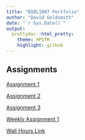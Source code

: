 ```yaml
---
title: "BIOL1007 Portfolio"
author: "David Goldsmith"
date: "`r Sys.Date()`"
output:
  prettydoc::html_pretty:
    theme: HPSTR
    highlight: github
---
```


## Assignments
[Assignment 1](Assignment_1.html)  

[Assignment 2](Assignment2.html)

[Assignment 3](Assignment3.html)

[Weekly Assignment 1](Weekly1.html)

[Wall Hours Link](https://athletics.middlebury.edu/sports/2020/6/4/facilities-climbing-wall.aspx)